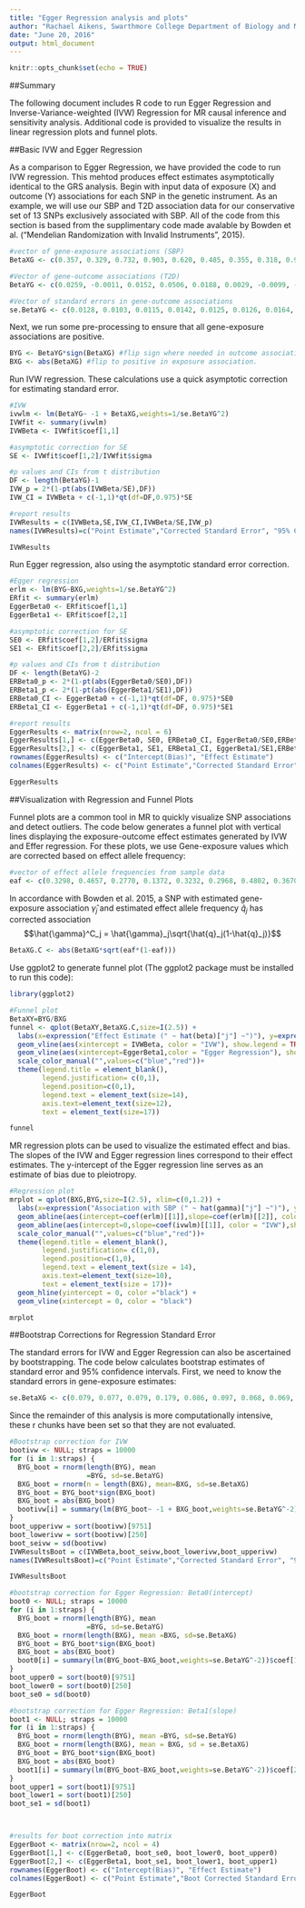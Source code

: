 ---
title: "Egger Regression analysis and plots"
author: "Rachael Aikens, Swarthmore College Department of Biology and Mathematics"
date: "June 20, 2016"
output: html_document
---

```{r setup, include=FALSE}
knitr::opts_chunk$set(echo = TRUE)
```

##Summary

The following document includes R code to run Egger Regression and Inverse-Variance-weighted (IVW) Regression for MR causal inference and sensitivity analysis.  Additional code is provided to visualize the results in linear regression plots and funnel plots.

##Basic IVW and Egger Regression

As a comparison to Egger Regression, we have provided the code to run IVW regression. This mehtod produces effect estimates asymptotically identical to the GRS analysis.  Begin with input data of exposure (X) and outcome (Y) associations for each SNP in the genetic instrument.  As an example, we will use our SBP and T2D association data for our conservative set of 13 SNPs exclusively associated with SBP.  All of the code from this section is based from the supplimentary code made avalable by Bowden et al. ("Mendelian Randomization with Invalid Instruments", 2015).

```{r, eval=TRUE}
#vector of gene-exposure associations (SBP)
BetaXG <- c(0.357, 0.329, 0.732, 0.903, 0.620, 0.485, 0.355, 0.318, 0.951, 0.553, 0.520, 0.327, 0.471)

#Vector of gene-outcome associations (T2D)
BetaYG <- c(0.0259, -0.0011, 0.0152, 0.0506, 0.0188, 0.0029, -0.0099, -0.0280, 0.0056, 0.0089, 0.0033, -0.0052, 0.0103)

#Vector of standard errors in gene-outcome associations
se.BetaYG <- c(0.0128, 0.0103, 0.0115, 0.0142, 0.0125, 0.0126, 0.0164, 0.0169, 0.0157, 0.0117, 0.0155, 0.0113, 0.0106)
```

Next, we run some pre-processing to ensure that all gene-exposure associations are positive.

```{r}
BYG <- BetaYG*sign(BetaXG) #flip sign where needed in outcome association.
BXG <- abs(BetaXG) #flip to positive in exposure association. 
```

Run IVW regression. These calculations use a quick asymptotic correction for estimating standard error.

```{r}
#IVW
ivwlm <- lm(BetaYG~ -1 + BetaXG,weights=1/se.BetaYG^2)
IVWfit <- summary(ivwlm)
IVWBeta <- IVWfit$coef[1,1]

#asymptotic correction for SE
SE <- IVWfit$coef[1,2]/IVWfit$sigma

#p values and CIs from t distribution
DF <- length(BetaYG)-1
IVW_p = 2*(1-pt(abs(IVWBeta/SE),DF))
IVW_CI = IVWBeta + c(-1,1)*qt(df=DF,0.975)*SE

#report results
IVWResults = c(IVWBeta,SE,IVW_CI,IVWBeta/SE,IVW_p)
names(IVWResults)=c("Point Estimate","Corrected Standard Error", "95% CI: lower", "95% CI: upper", "t-statistic","p value")

IVWResults
```
Run Egger regression, also using the asymptotic standard error correction.

```{r}
#Egger regression
erlm <- lm(BYG~BXG,weights=1/se.BetaYG^2)
ERfit <- summary(erlm)
EggerBeta0 <- ERfit$coef[1,1]
EggerBeta1 <- ERfit$coef[2,1]

#asymptotic correction for SE
SE0 <- ERfit$coef[1,2]/ERfit$sigma
SE1 <- ERfit$coef[2,2]/ERfit$sigma

#p values and CIs from t distribution
DF <- length(BetaYG)-2
ERBeta0_p <- 2*(1-pt(abs(EggerBeta0/SE0),DF))
ERBeta1_p <- 2*(1-pt(abs(EggerBeta1/SE1),DF))
ERBeta0_CI <- EggerBeta0 + c(-1,1)*qt(df=DF, 0.975)*SE0
ERBeta1_CI <- EggerBeta1 + c(-1,1)*qt(df=DF, 0.975)*SE1

#report results
EggerResults <- matrix(nrow=2, ncol = 6)
EggerResults[1,] <- c(EggerBeta0, SE0, ERBeta0_CI, EggerBeta0/SE0,ERBeta0_p)
EggerResults[2,] <- c(EggerBeta1, SE1, ERBeta1_CI, EggerBeta1/SE1,ERBeta1_p)
rownames(EggerResults) <- c("Intercept(Bias)", "Effect Estimate")
colnames(EggerResults) <- c("Point Estimate","Corrected Standard Error","95% CI: lower", "95% CI: upper", "t-statistic","p value")

EggerResults
```

##Visualization with Regression and Funnel Plots

Funnel plots are a common tool in MR to quickly visualize SNP associations and detect outliers.  The code below generates a funnel plot with vertical lines displaying the exposure-outcome effect estimates generated by IVW and Effer regression.  For these plots, we use Gene-exposure values which are corrected based on effect allele frequency:

```{r, eval = TRUE}
#vector of effect allele frequencies from sample data
eaf <- c(0.3298, 0.4657, 0.2770, 0.1372, 0.3232, 0.2968, 0.4802, 0.3670, 0.8602, 0.7177, 0.1425, 0.6214, 0.4551)
```
In accordance with Bowden et al. 2015, a SNP with estimated gene-exposure association $\hat{\gamma}_j$ and estimated effect allele frequency $\hat{q}_j$ has corrected association $$\hat{\gamma}^C_j = \hat{\gamma}_j\sqrt{\hat{q}_j(1-\hat{q}_j)}$$

```{r, eval = TRUE}
BetaXG.C <- abs(BetaXG*sqrt(eaf*(1-eaf)))
```
Use ggplot2 to generate funnel plot (The ggplot2 package must be installed to run this code):

```{r, eval = TRUE}
library(ggplot2)

```
```{r, eval = TRUE}
#Funnel plot
BetaXY=BYG/BXG
funnel <- qplot(BetaXY,BetaXG.C,size=I(2.5)) +
  labs(x=expression("Effect Estimate (" ~ hat(beta)["j"] ~")"), y=expression("Gene-exposure association (" ~ hat(gamma)["j"]^"C" ~ ")"))+
  geom_vline(aes(xintercept = IVWBeta, color = "IVW"), show.legend = TRUE)+
  geom_vline(aes(xintercept=EggerBeta1,color = "Egger Regression"), show.legend = TRUE)+
  scale_color_manual("",values=c("blue","red"))+
  theme(legend.title = element_blank(), 
        legend.justification= c(0,1), 
        legend.position=c(0,1),
        legend.text = element_text(size=14),
        axis.text=element_text(size=12),
        text = element_text(size=17))

funnel
```

MR regression plots can be used to visualize the estimated effect and bias.  The slopes of the IVW and Egger regression lines correspond to their effect estimates.  The y-intercept of the Egger regression line serves as an estimate of bias due to pleiotropy.

```{r, eval = TRUE}
#Regression plot
mrplot = qplot(BXG,BYG,size=I(2.5), xlim=c(0,1.2)) +
  labs(x=expression("Association with SBP (" ~ hat(gamma)["j"] ~")"), y=expression("Association with T2D Risk (" ~ hat(Gamma)["j"] ~")"))+
  geom_abline(aes(intercept=coef(erlm)[[1]],slope=coef(erlm)[[2]], color = "Egger Regression"),show.legend = FALSE) +
  geom_abline(aes(intercept=0,slope=coef(ivwlm)[[1]], color = "IVW"),show.legend=TRUE) +
  scale_color_manual("",values=c("blue","red"))+
  theme(legend.title = element_blank(), 
        legend.justification= c(1,0), 
        legend.position=c(1,0),
        legend.text = element_text(size = 14),
        axis.text=element_text(size=10),
        text = element_text(size = 17))+
  geom_hline(yintercept = 0, color ="black") +
  geom_vline(xintercept = 0, color = "black")

mrplot
```

##Bootstrap Corrections for Regression Standard Error

The standard errors for IVW and Egger Regression can also be ascertained by bootstrapping.  The code below calculates bootstrap estimates of standard error and 95% confidence intervals.  First, we need to know the standard errors in gene-exposure estimates: 

```{r, eval = TRUE}
se.BetaXG <- c(0.079, 0.077, 0.079, 0.179, 0.086, 0.097, 0.068, 0.069, 0.113, 0.0838, 0.108, 0.067, 0.076)
```
Since the remainder of this analysis is more computationally intensive, these r chunks have been set so that they are not evaluated.

```{r, eval = FALSE}
#Bootstrap correction for IVW
bootivw <- NULL; straps = 10000
for (i in 1:straps) {
  BYG_boot = rnorm(length(BYG), mean 
                   =BYG, sd=se.BetaYG)
  BXG_boot = rnorm(n = length(BXG), mean=BXG, sd=se.BetaXG)
  BYG_boot = BYG_boot*sign(BXG_boot)
  BXG_boot = abs(BXG_boot)
  bootivw[i] = summary(lm(BYG_boot~ -1 + BXG_boot,weights=se.BetaYG^-2))$coef[1,1]
}
boot_upperivw = sort(bootivw)[9751]
boot_lowerivw = sort(bootivw)[250]
boot_seivw = sd(bootivw)
IVWResultsBoot = c(IVWBeta,boot_seivw,boot_lowerivw,boot_upperivw)
names(IVWResultsBoot)=c("Point Estimate","Corrected Standard Error", "95% CI: lower", "95% CI: upper")

IVWResultsBoot

#bootstrap correction for Egger Regression: Beta0(intercept)
boot0 <- NULL; straps = 10000
for (i in 1:straps) {
  BYG_boot = rnorm(length(BYG), mean 
                   =BYG, sd=se.BetaYG)
  BXG_boot = rnorm(length(BXG), mean =BXG, sd=se.BetaXG)
  BYG_boot = BYG_boot*sign(BXG_boot)
  BXG_boot = abs(BXG_boot)
  boot0[i] = summary(lm(BYG_boot~BXG_boot,weights=se.BetaYG^-2))$coef[1,1]
}
boot_upper0 = sort(boot0)[9751]
boot_lower0 = sort(boot0)[250]
boot_se0 = sd(boot0)

#bootstrap correction for Egger Regression: Beta1(slope)
boot1 <- NULL; straps = 10000
for (i in 1:straps) {
  BYG_boot = rnorm(length(BYG), mean =BYG, sd=se.BetaYG)
  BXG_boot = rnorm(length(BXG), mean = BXG, sd = se.BetaXG)
  BYG_boot = BYG_boot*sign(BXG_boot)
  BXG_boot = abs(BXG_boot)
  boot1[i] = summary(lm(BYG_boot~BXG_boot,weights=se.BetaYG^-2))$coef[2,1]
}
boot_upper1 = sort(boot1)[9751]
boot_lower1 = sort(boot1)[250]
boot_se1 = sd(boot1)



#results for boot correction into matrix
EggerBoot <- matrix(nrow=2, ncol = 4)
EggerBoot[1,] <- c(EggerBeta0, boot_se0, boot_lower0, boot_upper0)
EggerBoot[2,] <- c(EggerBeta1, boot_se1, boot_lower1, boot_upper1)
rownames(EggerBoot) <- c("Intercept(Bias)", "Effect Estimate")
colnames(EggerBoot) <- c("Point Estimate","Boot Corrected Standard Error","95% CI: lower", "95% CI: upper")

EggerBoot
```